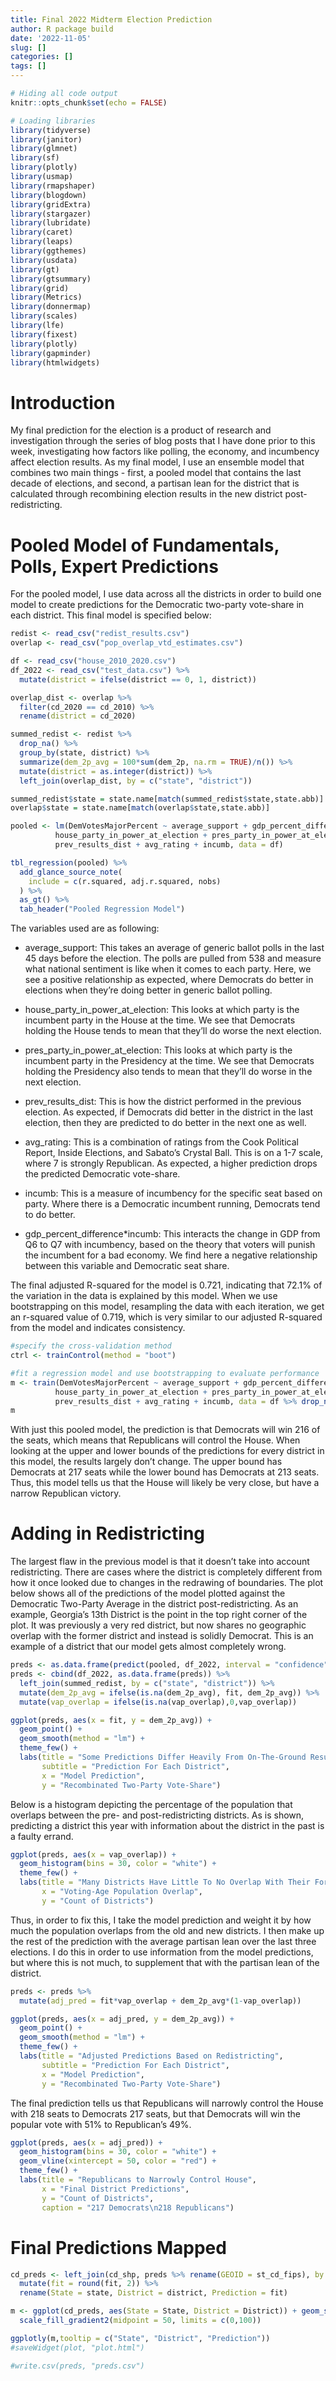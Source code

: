 ```yaml
---
title: Final 2022 Midterm Election Prediction
author: R package build
date: '2022-11-05'
slug: []
categories: []
tags: []
---
```


```r
# Hiding all code output
knitr::opts_chunk$set(echo = FALSE)

# Loading libraries
library(tidyverse)
library(janitor)
library(glmnet)
library(sf)
library(plotly)
library(usmap)
library(rmapshaper)
library(blogdown)
library(gridExtra)
library(stargazer)
library(lubridate)
library(caret)
library(leaps)
library(ggthemes)
library(usdata)
library(gt)
library(gtsummary)
library(grid)
library(Metrics)
library(donnermap)
library(scales)
library(lfe)
library(fixest)
library(plotly)
library(gapminder)
library(htmlwidgets)
```

# Introduction

My final prediction for the election is a product of research and investigation through the series of blog posts that I have done prior to this week, investigating how factors like polling, the economy, and incumbency affect election results. As my final model, I use an ensemble model that combines two main things - first, a pooled model that contains the last decade of elections, and second, a partisan lean for the district that is calculated through recombining election results in the new district post-redistricting.

# Pooled Model of Fundamentals, Polls, Expert Predictions

For the pooled model, I use data across all the districts in order to build one model to create predictions for the Democratic two-party vote-share in each district. This final model is specified below:

```r
redist <- read_csv("redist_results.csv")
overlap <- read_csv("pop_overlap_vtd_estimates.csv")

df <- read_csv("house_2010_2020.csv")
df_2022 <- read_csv("test_data.csv") %>%
  mutate(district = ifelse(district == 0, 1, district))

overlap_dist <- overlap %>%
  filter(cd_2020 == cd_2010) %>%
  rename(district = cd_2020)

summed_redist <- redist %>%
  drop_na() %>%
  group_by(state, district) %>%
  summarize(dem_2p_avg = 100*sum(dem_2p, na.rm = TRUE)/n()) %>%
  mutate(district = as.integer(district)) %>%
  left_join(overlap_dist, by = c("state", "district"))

summed_redist$state = state.name[match(summed_redist$state,state.abb)]
overlap$state = state.name[match(overlap$state,state.abb)]
```

```r
pooled <- lm(DemVotesMajorPercent ~ average_support + gdp_percent_difference:incumb + 
          house_party_in_power_at_election + pres_party_in_power_at_election +
          prev_results_dist + avg_rating + incumb, data = df)

tbl_regression(pooled) %>%
  add_glance_source_note(
    include = c(r.squared, adj.r.squared, nobs)
  ) %>%
  as_gt() %>%
  tab_header("Pooled Regression Model")
```

The variables used are as following:

* average_support: This takes an average of generic ballot polls in the last 45 days before the election. The polls are pulled from 538 and measure what national sentiment is like when it comes to each party. Here, we see a positive relationship as expected, where Democrats do better in elections when they're doing better in generic ballot polling.

* house_party_in_power_at_election: This looks at which party is the incumbent party in the House at the time. We see that Democrats holding the House tends to mean that they'll do worse the next election.

* pres_party_in_power_at_election: This looks at which party is the incumbent party in the Presidency at the time. We see that Democrats holding the Presidency also tends to mean that they'll do worse in the next election.

* prev_results_dist: This is how the district performed in the previous election. As expected, if Democrats did better in the district in the last election, then they are predicted to do better in the next one as well.

* avg_rating: This is a combination of ratings from the Cook Political Report, Inside Elections, and Sabato's Crystal Ball. This is on a 1-7 scale, where 7 is strongly Republican. As expected, a higher prediction drops the predicted Democratic vote-share.

* incumb: This is a measure of incumbency for the specific seat based on party. Where there is a Democratic incumbent running, Democrats tend to do better.

* gdp_percent_difference*incumb: This interacts the change in GDP from Q6 to Q7 with incumbency, based on the theory that voters will punish the incumbent for a bad economy. We find here a negative relationship between this variable and Democratic seat share.

The final adjusted R-squared for the model is 0.721, indicating that 72.1% of the variation in the data is explained by this model. When we use bootstrapping on this model, resampling the data with each iteration, we get an r-squared value of 0.719, which is very similar to our adjusted R-squared from the model and indicates consistency.

```r
#specify the cross-validation method
ctrl <- trainControl(method = "boot")

#fit a regression model and use bootstrapping to evaluate performance
m <- train(DemVotesMajorPercent ~ average_support + gdp_percent_difference:incumb + 
          house_party_in_power_at_election + pres_party_in_power_at_election +
          prev_results_dist + avg_rating + incumb, data = df %>% drop_na(DemVotesMajorPercent,average_support, gdp_percent_difference, incumb, house_party_in_power_at_election, pres_party_in_power_at_election, prev_results_dist, avg_rating), method = "lm", trControl = ctrl)
m
```

With just this pooled model, the prediction is that Democrats will win 216 of the seats, which means that Republicans will control the House. When looking at the upper and lower bounds of the predictions for every district in this model, the results largely don't change. The upper bound has Democrats at 217 seats while the lower bound has Democrats at 213 seats. Thus, this model tells us that the House will likely be very close, but have a narrow Republican victory.

# Adding in Redistricting

The largest flaw in the previous model is that it doesn't take into account redistricting. There are cases where the district is completely different from how it once looked due to changes in the redrawing of boundaries. The plot below shows all of the predictions of the model plotted against the Democratic Two-Party Average in the district post-redistricting. As an example, Georgia's 13th District is the point in the top right corner of the plot. It was previously a very red district, but now shares no geographic overlap with the former district and instead is solidly Democrat. This is an example of a district that our model gets almost completely wrong.

```r
preds <- as.data.frame(predict(pooled, df_2022, interval = "confidence"))
preds <- cbind(df_2022, as.data.frame(preds)) %>%
  left_join(summed_redist, by = c("state", "district")) %>%
  mutate(dem_2p_avg = ifelse(is.na(dem_2p_avg), fit, dem_2p_avg)) %>%
  mutate(vap_overlap = ifelse(is.na(vap_overlap),0,vap_overlap))

ggplot(preds, aes(x = fit, y = dem_2p_avg)) +
  geom_point() +
  geom_smooth(method = "lm") +
  theme_few() +
  labs(title = "Some Predictions Differ Heavily From On-The-Ground Results",
       subtitle = "Prediction For Each District",
       x = "Model Prediction",
       y = "Recombinated Two-Party Vote-Share")
```

Below is a histogram depicting the percentage of the population that overlaps between the pre- and post-redistricting districts. As is shown, predicting a district this year with information about the district in the past is a faulty errand.

```r
ggplot(preds, aes(x = vap_overlap)) +
  geom_histogram(bins = 30, color = "white") +
  theme_few() +
  labs(title = "Many Districts Have Little To No Overlap With Their Former Districts",
       x = "Voting-Age Population Overlap",
       y = "Count of Districts")
```

Thus, in order to fix this, I take the model prediction and weight it by how much the population overlaps from the old and new districts. I then make up the rest of the prediction with the average partisan lean over the last three elections. I do this in order to use information from the model predictions, but where this is not much, to supplement that with the partisan lean of the district.

```r
preds <- preds %>%
  mutate(adj_pred = fit*vap_overlap + dem_2p_avg*(1-vap_overlap))

ggplot(preds, aes(x = adj_pred, y = dem_2p_avg)) +
  geom_point() +
  geom_smooth(method = "lm") +
  theme_few() +
  labs(title = "Adjusted Predictions Based on Redistricting",
       subtitle = "Prediction For Each District",
       x = "Model Prediction",
       y = "Recombinated Two-Party Vote-Share")
```

The final prediction tells us that Republicans will narrowly control the House with 218 seats to Democrats 217 seats, but that Democrats will win the popular vote with 51% to Republican's 49%.

```r
ggplot(preds, aes(x = adj_pred)) +
  geom_histogram(bins = 30, color = "white") +
  geom_vline(xintercept = 50, color = "red") +
  theme_few() +
  labs(title = "Republicans to Narrowly Control House",
       x = "Final District Predictions",
       y = "Count of Districts",
       caption = "217 Democrats\n218 Republicans")
```

# Final Predictions Mapped

```r
cd_preds <- left_join(cd_shp, preds %>% rename(GEOID = st_cd_fips), by = "GEOID") %>%
  mutate(fit = round(fit, 2)) %>%
  rename(State = state, District = district, Prediction = fit)

m <- ggplot(cd_preds, aes(State = State, District = District)) + geom_sf(aes(fill = Prediction)) + theme_map() +
  scale_fill_gradient2(midpoint = 50, limits = c(0,100))

ggplotly(m,tooltip = c("State", "District", "Prediction"))
#saveWidget(plot, "plot.html")
```


```r
#write.csv(preds, "preds.csv")
```




